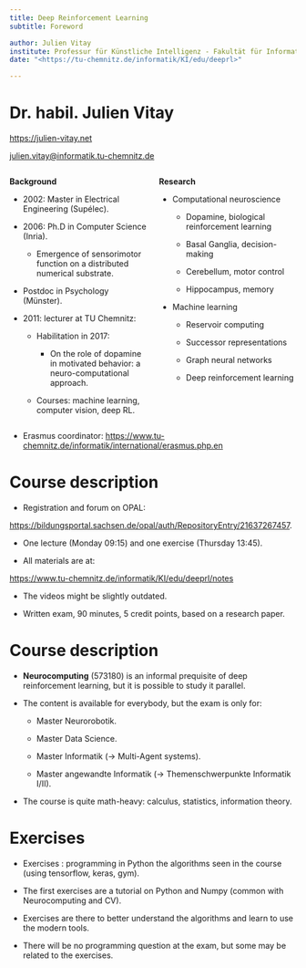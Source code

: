 ```yaml
---
title: Deep Reinforcement Learning
subtitle: Foreword

author: Julien Vitay
institute: Professur für Künstliche Intelligenz - Fakultät für Informatik
date: "<https://tu-chemnitz.de/informatik/KI/edu/deeprl>"

---
```


# Dr. habil. Julien Vitay

<https://julien-vitay.net>

<julien.vitay@informatik.tu-chemnitz.de>

::: {.columns}
::: {.column width=50%}


**Background**

* 2002: Master in Electrical Engineering (Supélec).

* 2006: Ph.D in Computer Science (Inria).

    * Emergence of sensorimotor function on a distributed numerical substrate.

* Postdoc in Psychology (Münster).

* 2011: lecturer at TU Chemnitz:

    * Habilitation in 2017:

        * On the role of dopamine in motivated behavior: a neuro-computational approach.

    * Courses: machine learning, computer vision, deep RL.

:::
::: {.column width=50%}


**Research**

* Computational neuroscience

    * Dopamine, biological reinforcement learning

    * Basal Ganglia, decision-making

    * Cerebellum, motor control

    * Hippocampus, memory

* Machine learning

    * Reservoir computing

    * Successor representations

    * Graph neural networks

    * Deep reinforcement learning

:::
:::


* Erasmus coordinator:  <https://www.tu-chemnitz.de/informatik/international/erasmus.php.en>

# Course description

* Registration and forum on OPAL: 

<https://bildungsportal.sachsen.de/opal/auth/RepositoryEntry/21637267457>.

* One lecture (Monday 09:15) and one exercise (Thursday 13:45).

* All materials are at:

<https://www.tu-chemnitz.de/informatik/KI/edu/deeprl/notes>

* The videos might be slightly outdated.

* Written exam, 90 minutes, 5 credit points, based on a research paper.


# Course description

* **Neurocomputing** (573180) is an informal prequisite of deep reinforcement learning, but it is possible to study it parallel.

* The content is available for everybody, but the exam is only for:

    * Master Neurorobotik.

    * Master Data Science.

    * Master Informatik ($\rightarrow$ Multi-Agent systems).

    * Master angewandte Informatik ($\rightarrow$ Themenschwerpunkte Informatik I/II).


* The course is quite math-heavy: calculus, statistics, information theory.




# Exercises

* Exercises : programming in Python the algorithms seen in the course (using tensorflow, keras, gym).

* The first exercises are a tutorial on Python and Numpy (common with Neurocomputing and CV).

* Exercises are there to better understand the algorithms and learn to use the modern tools.

* There will be no programming question at the exam, but some may be related to the exercises.


